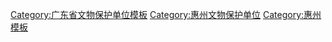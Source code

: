 {{Navbox
|name = 惠州市境内的广东省文物保护单位
|title = [[惠州市境内的广东省文物保护单位列表|惠州市境内的广东省文物保护单位]]
|listclass=hlist
|style = text-align:left;
|groupstyle = text-align:center;
|state = {{{state<includeonly>|collapsed</includeonly>}}}
|above =
 
|group1 = [[惠城区]]
|list1 = 
*[[归善学宫]]
*[[邓演达故居]]
 
|group2 = [[惠阳区]]
|list2 = 
*[[会龙楼]]
*[[碧滟楼]]
 
|group3 = [[博罗县]]
|list3 = 
*[[东江纵队司令部旧址]]
*[[罗浮山摩崖石刻]]
*[[银岗古窑场遗址]]
*[[陈百万家族建筑群]]
 
|group4 = [[惠东县]]
|list4 = 
*[[田坑村古建筑群]]
*[[高潭区苏维埃政府旧址]]
*[[中共东江特别委员会、东江革命委员会、红二师师部旧址]]
*[[黄沙塘高桥]]
*[[介寿诒谋牌坊]]
*[[大星山炮台旧址]]
 
|group5 = [[龙门县]]
|list5 = 
*[[功武村古建筑群]]
*[[廖金凤墓]]
*[[见龙围与炮楼]]
*[[鹤湖围]]
*[[三洞社稷坛]]
 
|belowstyle= text-align:center
|below = 已列为[[全国重点文物保护单位]]的不再列出，参见：[[广东全国重点文物保护单位列表]]
}}<noinclude>
[[Category:广东省文物保护单位模板]]
[[Category:惠州文物保护单位]]
[[Category:惠州模板]]
</noinclude>